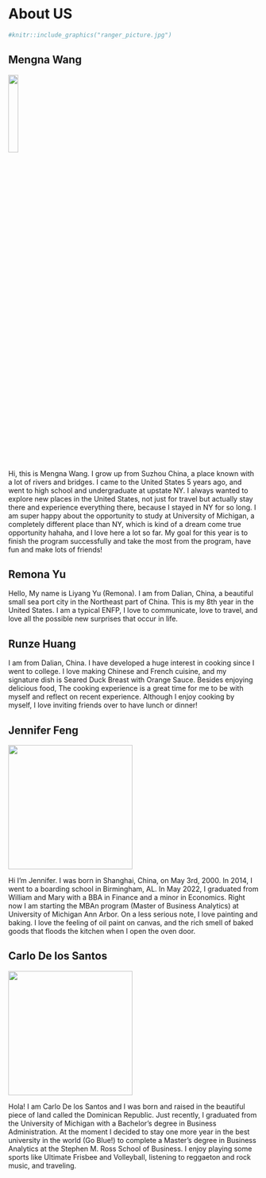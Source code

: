# About US {#cross}

```r
#knitr::include_graphics("ranger_picture.jpg")

```


## Mengna Wang
![](images/mona.jpeg){width=20%}

Hi, this is Mengna Wang. I grow up from Suzhou China, a place known with a lot of rivers and bridges. I came to the United States 5 years ago, and went to high school and undergraduate at upstate NY. I always wanted to explore new places in the United States, not just for travel but actually stay there and experience everything there, because I stayed in NY for so long. I am super happy about the opportunity to study at University of Michigan, a completely different place than NY, which is kind of a dream come true opportunity hahaha, and I love here a lot so far. My goal for this year is to finish the program successfully and take the most from the program, have fun and make lots of friends!


## Remona Yu 

Hello, My name is Liyang Yu (Remona). I am from Dalian, China, a beautiful small sea port city in the Northeast part of China. This is my 8th year in the United States. I am a typical ENFP, I love to communicate, love to travel, and love all the possible new surprises that occur in life.


## Runze Huang

I am from Dalian, China. I have developed a huge interest in cooking since I went to college. I love making Chinese and French cuisine, and my signature dish is Seared Duck Breast with Orange Sauce. Besides enjoying delicious food, The cooking experience is a great time for me to be with myself and reflect on recent experience. Although I enjoy cooking by myself, I love inviting friends over to have lunch or dinner!

## Jennifer Feng

![](images/jennifer.jpg){width=250px}

Hi I'm Jennifer. I was born in Shanghai, China, on May 3rd, 2000. In 2014, I went to a boarding school in Birmingham, AL.
In May 2022, I graduated from William and Mary with a BBA in Finance and a minor in Economics.
Right now I am starting the MBAn program (Master of Business Analytics) at University of Michigan Ann Arbor. On a less serious note, I love painting and baking. I love the feeling of oil paint on canvas, and the rich smell of baked goods that floods the kitchen when I open the oven door. 

## Carlo De los Santos

![](images/carlo.jpg){width=250px}

Hola! I am Carlo De los Santos and I was born and raised in the beautiful piece of land called the Dominican Republic. Just recently, I graduated from the University of Michigan with a Bachelor’s degree in Business Administration. At the moment I decided to stay one more year in the best university in the world (Go Blue!) to complete a Master’s degree in Business Analytics at the Stephen M. Ross School of Business. I enjoy playing some sports like Ultimate Frisbee and Volleyball, listening to reggaeton and rock music, and traveling.



